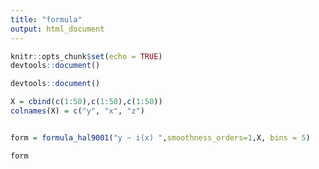 ```yaml
---
title: "formula"
output: html_document
---
```


```r
knitr::opts_chunk$set(echo = TRUE)
devtools::document()
```


```r

devtools::document()

```

```r

X = cbind(c(1:50),c(1:50),c(1:50))
colnames(X) = c("y", "x", "z")


form = formula_hal9001("y ~ i(x) ",smoothness_orders=1,X, bins = 5)

form

```



